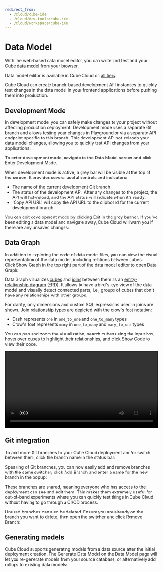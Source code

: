 ```yaml
---
redirect_from:
  - /cloud/cube-ide
  - /cloud/dev-tools/cube-ide
  - /cloud/workspace/cube-ide
---
```


# Data Model

With the web-based data model editor, you can write and test and your Cube [data
model][ref-data-modeling] from your browser.

<SuccessBox>

Data model editor is available in Cube Cloud on
[all tiers](https://cube.dev/pricing).

</SuccessBox>

Cube Cloud can create branch-based development API instances to quickly test
changes in the data model in your frontend applications before pushing them into
production.

<LoomVideo url="https://www.loom.com/embed/101b6291b0ba4d1d8982faa3b8c5bd55" />

## Development Mode

In development mode, you can safely make changes to your project without
affecting production deployment. Development mode uses a separate Git branch and
allows testing your changes in Playground or via a separate API endpoint
specific to this branch. This development API hot-reloads your data model
changes, allowing you to quickly test API changes from your applications.

To enter development mode, navigate to the <Btn>Data Model</Btn> screen and
click <Btn>Enter Development Mode</Btn>.

<Screenshot src="https://ucarecdn.com/f96a2b0e-a413-4126-84ef-45e73acbb5e0/" />

When development mode is active, a grey bar will be visible at the top of the
screen. It provides several useful controls and indicators:

- The name of the current development Git branch
- The status of the development API. After any changes to the project, the API
  will hot-reload, and the API status will indicate when it's ready.
- 'Copy API URL' will copy the API URL to the clipboard for the current
  development branch.

<Screenshot src="https://ucarecdn.com/915e829d-39a7-4d65-b5d4-678bc7545a6f/" />

You can exit development mode by clicking <Btn>Exit</Btn> in the grey banner. If
you've been editing a data model and navigate away, Cube Cloud will warn you if
there are any unsaved changes:

<Screenshot
  src="https://ucarecdn.com/67b8e943-0043-4398-84fc-91d83765ed10/"
  alt="Unsaved changes warning modal"
/>

## Data Graph

In addition to exploring the code of data model files, you can view the visual
representation of the data model, including relations between cubes.
Click <Btn>Show Graph</Btn> in the top right part of the data model editor to
open Data Graph:

<Screenshot src="https://ucarecdn.com/30b7fa8c-fb9f-43fb-af1d-4ef98aae2829/" />

Data Graph visualizes [cubes][ref-cubes] and [joins][ref-joins] between them as
an [entity-relationship diagram][wiki-erd] (ERD). It allows to have a bird's-eye
view of the data model and visually detect connected parts, i.e., groups of
cubes that don't have any relationships with other groups.

For clarity, only dimensions and custom SQL expressions used in joins are shown.
Join [relationship types][ref-join-types] are depicted with the crow's foot
notation:

- Dash represents `one` in `one_to_one` and `one_to_many` types
- Crow's foot represents `many` in `one_to_many` and `many_to_one` types

You can pan and zoom the visualization, search cubes using the input box, hover
over cubes to highlight their relationships, and click <Btn>Show Code</Btn> to
view their code.

<video width="100%" controls>
  <source
    src="https://ucarecdn.com/2cc26fee-f94e-4328-bc46-297bfdd6e726/video.mp4"
    type="video/mp4"
  />
</video>

## Git integration

To add more Git branches to your Cube Cloud deployment and/or switch between
them, click the branch name in the status bar:

<Screenshot
  src="https://ucarecdn.com/a3ea164f-b93c-4c83-b7a3-697dd025b74a/"
  alt="Branch switcher"
/>

Speaking of Git branches, you can now easily add and remove branches with the
same switcher; click <Btn>Add Branch</Btn> and enter a name for the new branch
in the popup:

<Screenshot
  src="https://ucarecdn.com/15ea528f-4a54-40a1-83c7-2f67738a3e8b/"
  alt="Create a new branch"
/>

These branches are shared, meaning everyone who has access to the deployment can
see and edit them. This makes them extremely useful for out-of-band experiments
where you can quickly test things in Cube Cloud without having to go through a
CI/CD process.

Unused branches can also be deleted. Ensure you are already on the branch you
want to delete, then open the switcher and click <Btn>Remove Branch</Btn>:

<Screenshot
  src="https://ucarecdn.com/f1d37fe6-a6ae-4d78-a801-133639daf1ec/"
  alt="Delete a branch"
/>

## Generating models

Cube Cloud supports generating models from a data source after the initial
deployment creation. The <Btn>Generate Data Model</Btn> on the <Btn>Data
Model</Btn> page will let you re-generate models from your source database, or
alternatively add rollups to existing data models:

<Screenshot
  src="https://ucarecdn.com/b83b8b21-7894-4363-9b0e-5f390b50cd6f/"
  alt="Generate rollups or data model modal"
/>

[ref-data-modeling]: /product/data-modeling/overview
[ref-cubes]: /product/data-modeling/reference/cube
[ref-joins]: /product/data-modeling/reference/joins
[ref-join-types]: /product/data-modeling/reference/joins#relationship
[wiki-erd]: https://en.wikipedia.org/wiki/Entity–relationship_model
